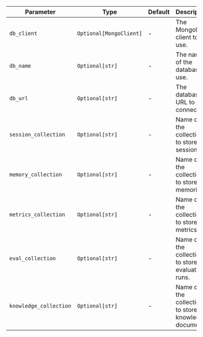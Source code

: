 | Parameter                    | Type                    | Default | Description                                                |
| ---------------------------- | ----------------------- | ------- | ---------------------------------------------------------- |
| `db_client`                  | `Optional[MongoClient]` | -       | The MongoDB client to use.                                 |
| `db_name`                    | `Optional[str]`         | -       | The name of the database to use.                           |
| `db_url`                     | `Optional[str]`         | -       | The database URL to connect to.                            |
| `session_collection`         | `Optional[str]`         | -       | Name of the collection to store sessions.                  |
| `memory_collection`          | `Optional[str]`         | -       | Name of the collection to store memories.                  |
| `metrics_collection`         | `Optional[str]`         | -       | Name of the collection to store metrics.                   |
| `eval_collection`            | `Optional[str]`         | -       | Name of the collection to store evaluation runs.           |
| `knowledge_collection`       | `Optional[str]`         | -       | Name of the collection to store knowledge documents.       | 